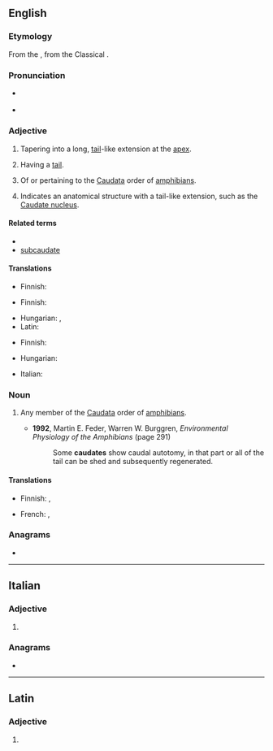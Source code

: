 ==English==

===Etymology===
From the {{der|en|ML.|caudātus}}, from the Classical {{der|en|la|cauda|t=tail}}.

===Pronunciation===
* {{a|RP}} {{IPA|en|/ˈkɔːdeɪt/}}
* {{homophones|en|chordate|cordate}} {{a|non-rhotic accents}}

===Adjective===
{{en-adj|-}}

# {{lb|en|botany}} Tapering into a long, [[tail]]-like extension at the [[apex]].
# {{lb|en|zoology}} Having a [[tail]].
# {{lb|en|zoology}} Of or pertaining to the [[Caudata]] order of [[amphibian]]s.
# {{lb|en|anatomy}} Indicates an anatomical structure with a tail-like extension, such as the [https://en.wikipedia.org/wiki/Caudate_nucleus Caudate nucleus].

====Related terms====
* ''{{l|en|e caudata}}''
* [[subcaudate]]

====Translations====
{{trans-top|''botany:'' tapering into a long, tail-like extension at the apex}}
* Finnish: {{t|fi|lisäkkeellinen}}
{{trans-mid}}
{{trans-bottom}}

{{trans-top|having a tail}}
* Finnish: {{t|fi|hännällinen}}
{{trans-mid}}
* Hungarian: {{t+|hu|farkas}}, {{t|hu|farkos}}
* Latin: {{t|la|caudātus}}
{{trans-bottom}}

{{trans-top|''zoology:'' of or pertaining to the ''Caudata''}}
* Finnish: {{t|fi|salamanteri|alt=salamanteri-}}
{{trans-mid}}
* Hungarian: {{t|hu|farkos}}
{{trans-bottom}}

{{checktrans-top}}
* Italian: {{t+check|it|caudato}}
{{trans-mid}}
{{trans-bottom}}

===Noun===
{{en-noun}}

# {{lb|en|zoology}} Any member of the [[Caudata]] order of [[amphibian]]s.
#* '''1992''', Martin E. Feder, ‎Warren W. Burggren, ''Environmental Physiology of the Amphibians'' (page 291)
#*: Some '''caudates''' show caudal autotomy, in that part or all of the tail can be shed and subsequently regenerated.

====Translations====
{{trans-top|member of Caudata}}
* Finnish: {{t|fi|salamanteri}}, {{t|fi|pyrstösammakko}}
{{trans-mid}}
* French: {{t+|fr|caudate|m}}, {{t+|fr|urodèle|m}}
{{trans-bottom}}

===Anagrams===
* {{anagrams|en|a=aacdetu|acuated}}

----

==Italian==

===Adjective===
{{head|it|adjective form}}

# {{feminine plural of|it|caudato}}

===Anagrams===
* {{l|it|educata}}

----

==Latin==

===Adjective===
{{la-adj-form|caudāte}}

# {{inflection of|la|caudātus||voc|m|s}}